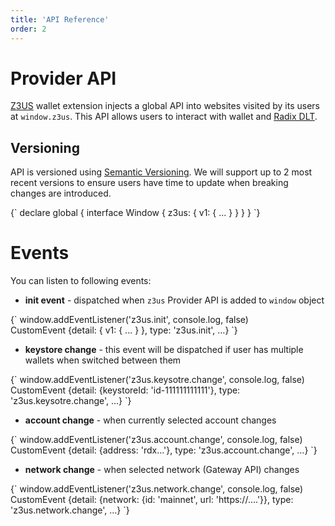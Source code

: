 ```yaml
---
title: 'API Reference'
order: 2
---
```


# Provider API

[Z3US](https://z3us.com) wallet extension injects a global API into websites visited by its users at `window.z3us`. This API allows users to interact with wallet and [Radix DLT](https://www.radixdlt.com/).

## Versioning

API is versioned using [Semantic Versioning](https://semver.org/). We will support up to 2 most recent versions to ensure users have time to update when breaking changes are introduced.

<SyntaxHighlighter language="typescript">
	{`
declare global {
	interface Window {
		z3us: {
			v1: { ... }
		}
	}
}
  `}
</SyntaxHighlighter>

# Events

You can listen to following events:

- **init event** - dispatched when `z3us` Provider API is added to `window` object

<SyntaxHighlighter language="javascript">
	{`
window.addEventListener('z3us.init', console.log, false)
CustomEvent {detail: { v1: { ... } }, type: 'z3us.init', …}
  `}
</SyntaxHighlighter>

- **keystore change** - this event will be dispatched if user has multiple wallets when switched between them

<SyntaxHighlighter language="javascript">
	{`
window.addEventListener('z3us.keysotre.change', console.log, false)
CustomEvent {detail: {keystoreId: 'id-111111111111'}, type: 'z3us.keysotre.change', …}
  `}
</SyntaxHighlighter>

- **account change** - when currently selected account changes

<SyntaxHighlighter language="javascript">
	{`
window.addEventListener('z3us.account.change', console.log, false)
CustomEvent {detail: {address: 'rdx...'}, type: 'z3us.account.change', …}
  `}
</SyntaxHighlighter>

- **network change** - when selected network (Gateway API) changes

<SyntaxHighlighter language="javascript">
	{`
window.addEventListener('z3us.network.change', console.log, false)
CustomEvent {detail: {network: {id: 'mainnet', url: 'https://....'}}, type: 'z3us.network.change', …}
  `}
</SyntaxHighlighter>
